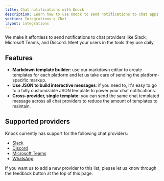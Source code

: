 ```yaml
---
title: Chat notifications with Knock
description: Learn how to use Knock to send notifications to chat apps such as Slack, Microsoft Teams, and Discord.
section: Integrations > Chat
layout: integrations
---
```


We make it effortless to send notifications to chat providers like Slack, Microsoft Teams, and Discord. Meet your users in the tools they use daily.

## Features

- **Markdown template builder**: use our markdown editor to create templates for each platform and let us take care of sending the platform-specific markup.
- **Use JSON to build interactive messages**: if you need to, it's easy to go to a fully customizable JSON template to power your chat notifications.
- **Cross-provider, single template**: you can send the same chat templated message across all chat providers to reduce the amount of templates to maintain.

## Supported providers

Knock currently has support for the following chat providers:

- [Slack](/integrations/chat/slack)
- [Discord](/integrations/chat/discord)
- [Microsoft Teams](/integrations/chat/microsoft-teams)
- [WhatsApp](/integrations/chat/whatsapp)

If you want us to add a new provider to this list, please let us know through the feedback button at the top of this page.
